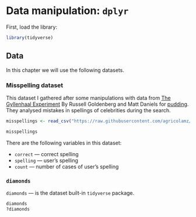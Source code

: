 # Data manipulation: `dplyr` {#dplyr}

First, load the library:

```r
library(tidyverse)
```

## Data

In this chapter we will use the following datasets.

### Misspelling dataset
This dataset I gathered after some manipulations with data from [The Gyllenhaal Experiment](https://pudding.cool/2019/02/gyllenhaal/) By Russell Goldenberg and Matt Daniels for [pudding](https://pudding.cool). They analysed mistakes in spellings of celebrities during the search.

```r
misspellings <- read_csv("https://raw.githubusercontent.com/agricolamz/DS_for_DH/master/data/misspelling_dataset.csv")
```
  

```r
misspellings
```

There are the following variables in this dataset:

* `correct` --- correct spelling
* `spelling` --- user's spelling
* `count` --- number of cases of user's spelling

### `diamonds`

`diamonds` --- is the dataset built-in `tidyverse` package.

```r
diamonds
?diamonds
```

